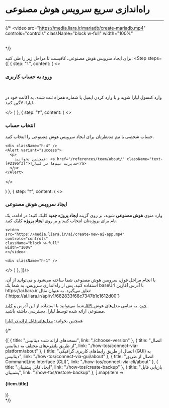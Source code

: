 

<Layout>
<Head>
<title>مستندات راه‌اندازی سریع سرویس هوش مصنوعی - لیارا</title>
<meta property="og:title" content="مستندات خدمات رایانش ابری لیارا" />
<meta property="og:description" content="مستندات راه‌اندازی سریع سرویس هوش مصنوعی در لیارا"  />
<meta property="og:image" content="https://media.liara.ir/logos/liara-poster.jpg" />
</Head>

# راه‌اندازی سریع سرویس هوش مصنوعی
<hr className="mb-2" />

{/* <video
src="https://media.liara.ir/mariadb/create-mariadb.mp4"
controls="controls"
className="block w-full"
width="100%"
></video>
<br /> */}

  برای ایجاد سرویس هوش مصنوعی، کافیست تا مراحل زیر را طی کنید:
  <Step  steps={[
{
  step: "۱",
  content: (
  <>
    <h3>ورود به حساب کاربری</h3>   
    <p>وارد <Link className="text-[#2196f3] " href="https://console.liara.ir">کنسول لیارا</Link> شوید و با وارد کردن ایمیل یا شماره همراه ثبت شده، به اکانت خود در لیارا، لاگین کنید.</p>
  </>
  )
  },
  {
  step: "۲",
  content: (
  <>
    <h3>انتخاب حساب</h3>
    <p>حساب شخصی یا تیم مدنظرتان برای ایجاد سرویس هوش مصنوعی را انتخاب کنید.</p>
    
    <div className="h-4" />
    <Alert variant="success">
      <p>
        همچنین بخوانید: <a href="/references/team/about/" className="text-[#2196f3]">مدیریت تیم‌ها در لیارا</a>
      </p>
    </Alert>
  </>

  )
  },
  {
  step: "۳",
  content: (
  <>
    <h3>ایجاد سرویس هوش مصنوعی</h3>
    <p>
      وارد منوی <b>هوش مصنوعی</b> شوید، بر روی گزینه <b>ایجاد پروژه جدید</b> کلیک کنید؛ در ادامه، یک نام برای پروژه‌تان انتخاب کنید و بر روی <b>ایجاد پروژه</b> کلیک کنید.
    </p>
    <div className="h-3" />

    <video
    src="https://media.liara.ir/ai/create-new-ai-app.mp4"
    controls="controls"
    className="block w-full"
    width="100%"
    ></video>    
    
    <div className="h-1" />
  </>
  )
  },
]}/>
<div className="h-4" />
با انجام مراحل فوق، سرویس هوش مصنوعی شما ساخته می‌شود و می‌توانید از آن، استفاده کنید.
پس از راه‌اندازی سرویس، به شما یک <Important>baseUrl</Important> با آدرس آغازین <Important>https://ai.liara.ir</Important> تعلق می‌گیرد. به عنوان مثال:

<div className="h-4" />
    <div dir='ltr'>
    <Highlight className="bash">
        {`https://ai.liara.ir/api/v1/682833f68c7347b1c1612d00`}
    </Highlight>
    </div>
<div className="h-4" />

شما می‌توانید با استفاده از این آدرس و <a href="/references/api/about" className="text-[#2196f3]">کلید API خود</a>، به تمامی مدل‌های هوش مصنوعی ارائه شده توسط لیارا، دسترسی داشته باشید.

<div className="h-3" />
<Alert variant="success">
    <p>
      همچنین بخوانید: <a href="/ai/about/#liara-provided-ais" className="text-[#2196f3] ">مدل‌های قابل ارائه در لیارا</a>
    </p>
</Alert>
<div className="h-3" />



{/* <Section id="see-also" title="همچنین بخوانید:" />

<div className='h-2' />
<div className="grid md:grid-cols-2 gap-4">
            {[
      {
        title: "نسخه‌های ارائه شده دیتابیس",
        link: "./choose-version"
      },
      {
        title: "اتصال از طریق پلتفرم‌های مختلف به دیتابیس",
        link: "./how-tos/connect-via-platform/about"
      },
      {
        title: "اتصال از طریق رابط‌های کاربری گرافیکی (GUI) به دیتابیس",
        link: "./how-tos/connect-via-gui/about"
      },
      {
        title: "اتصال از طریق CommandLine Interface (CLI)",
        link: "./how-tos/connect-via-cli/about"
      },
      {
        title: "ایجاد فایل پشتیبان",
        link: "./how-tos/create-backup"
      },
      {
        title: "بازیابی فایل پشتیبان",
        link: "./how-tos/restore-backup"
      },
  ].map(item =>
    <Link href={item.link}>
    <Card className="flex cursor-pointer w-full items-center justify-between">
        <div className="flex items-center gap-3">
        <h4>
            {item.title}
        </h4>
        </div>
        <GoArrowLeft className="ml-1" />
    </Card>
    </Link>
            )}
</div> */}

</Layout>